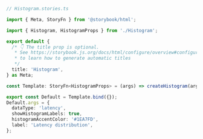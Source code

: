```ts
// Histogram.stories.ts

import { Meta, StoryFn } from '@storybook/html';

import { Histogram, HistogramProps } from './Histogram';

export default {
  /* 👇 The title prop is optional.
   * See https://storybook.js.org/docs/html/configure/overview#configure-story-loading
   * to learn how to generate automatic titles
   */
  title: 'Histogram',
} as Meta;

const Template: StoryFn<HistogramProps> = (args) => createHistogram(args);

export const Default = Template.bind({});
Default.args = {
  dataType: 'latency',
  showHistogramLabels: true,
  histogramAccentColor: '#1EA7FD',
  label: 'Latency distribution',
};
```